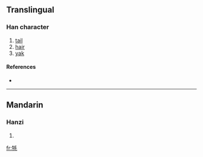 {{see|氂|犛}}
==Translingual==

===Han character===
{{Han char|rn=93|rad=牛|as=04|sn=8|four=|canj=竹手竹手山 (HQHQU)}}

# [[tail]]
# [[hair]]
# [[yak]]

====References====
* {{Han ref|kx=0698.080|dkj=19942|dj=1110.060|hdz=31803.180|uh=7266|ud=29286}}

----

==Mandarin==

===Hanzi===
{{cmn-hanzi|tra=氂|pin=[[máo]] ([[mao2]])|wg=mao<sup>2</sup>}}

# {{defn|Mandarin}}

[[fr:牦]]